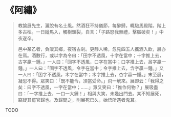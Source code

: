 # 《阿繡》

> 教諭展先生，灑脫有名士風。然酒狂不持儀節，每醉歸，輒馳馬殿階。階上多古柏。一日縱馬入，觸樹頭裂，自言：「子路怒我無禮，擊腦破矣！」中夜遂卒。
>
> 邑中某乙者，負販其鄉，夜宿古剎。更靜人稀，忽見四五人攜酒入飲，展亦在焉。酒數行，或以字為令曰：「田字不透風，十字在當中；十字推上去，古字贏一鍾。」一人曰：「回字不透風，口字在當中；口字推上去，呂字贏一鍾。」一人曰：「囹字不透風，令字在當中；令字推上去，含字贏一鍾。」又一人曰：「困字不透風，木字在當中；木字推上去，杏字贏一鍾。」末至展，凝思不得。眾笑曰：「既不能令，須當受命。」飛一觥來。展即云：「我得之矣：曰字不透風，一字在當中；……」眾又笑曰：「推作何物？」展吸盡曰：「一字推上去，一口一大鍾！」相與大笑，未幾出門去。某不知展死，竊疑其罷官歸也。及歸問之，則展死已久，始悟所遇者鬼耳。

TODO
